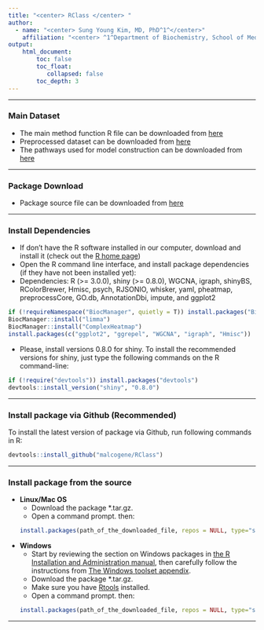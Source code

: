 ```yaml
---
title: "<center> RClass </center> "
author: 
  - name: "<center> Sung Young Kim, MD, PhD^1^</center>"
    affiliation: "<center> ^1^Department of Biochemistry, School of Medicine, Konkuk University</center> "
output: 
    html_document:
        toc: false  
        toc_float: 
           collapsed: false
        toc_depth: 3
---
```

<!--   주석처리  toc:table of content    
author: "Sung Young Kim, MD, PhD^[mailto:palelamp@gmail.com]</center>"
date: "`r format(Sys.time(), '%d %B %Y')`"
output: 
    html_document:
        toc: false  
        toc_float: 
           collapsed: false
        toc_depth: 3
        
output: 
    md_document:
        variant: markdown_github
-->

<!--
This page provides the supplementary R code and data to reproduce the experiments in the following paper : **Accurate prediction of acquired EGFR TKIs resistance using a pathway-based individualized machine learning approach**  
-->

----

### Main Dataset <br> 
* The main method function R file can be downloaded from [here](http://centromics.org/info/142sup/mainFunctions.R)
* Preprocessed dataset can be downloaded from [here](http://centromics.org/info/142sup/EGFRTKIs_8set.RData)
* The pathways used for model construction can be downloaded from [here](http://centromics.org/info/142sup/p.KEGG.PID.BioCarta.RData)

----

### Package Download
* Package source file can be downloaded from [here](http://centromics.org/info/142sup/mainFunctions.R)


----

### Install Dependencies
* If don't have the R software installed in our computer, download and install it (check out the [R home page](http://www.r-project.org/))
* Open the R command line interface, and install package dependencies (if they have not been installed yet):
* Dependencies: R (>= 3.0.0), shiny (>= 0.8.0), WGCNA, igraph, shinyBS, RColorBrewer, Hmisc, psych, RJSONIO, whisker, yaml, pheatmap, preprocessCore, GO.db, AnnotationDbi, impute, and ggplot2


```r
if (!requireNamespace("BiocManager", quietly = T)) install.packages("BiocManager")
BiocManager::install("limma")
BiocManager::install("ComplexHeatmap")
install.packages(c("ggplot2", "ggrepel", "WGCNA", "igraph", "Hmisc"))
```
* Please, install versions 0.8.0 for shiny. <!--We are working to make the package compatible with the new versions of the packages as soon as possible.--> To install the recommended versions for shiny, just type the following commands on the R command-line:
```r
if (!require("devtools")) install.packages("devtools")
devtools::install_version("shiny", "0.8.0")
```


----


### Install package via Github (Recommended)

To install the latest version of package via Github, run following commands in R:
```r
devtools::install_github("malcogene/RClass")
```

----


### Install package from the source

- **Linux/Mac OS**
    - Download the package *.tar.gz.
    - Open a command prompt. then:
```r
install.packages(path_of_the_downloaded_file, repos = NULL, type="source")
```

- **Windows**
    - Start by reviewing the section on Windows packages in [the R Installation and Administration manual](https://cran.r-project.org/doc/manuals/R-admin.html), then carefully follow the instructions from [The Windows toolset appendix](https://cran.r-project.org/doc/manuals/R-admin.html#The-Windows-toolset).
    - Download the package *.tar.gz.
    - Make sure you have [Rtools](https://cran.r-project.org/bin/windows/Rtools/) installed.
    - Open a command prompt. then:
```r
install.packages(path_of_the_downloaded_file, repos = NULL, type="source")
```


----








 

